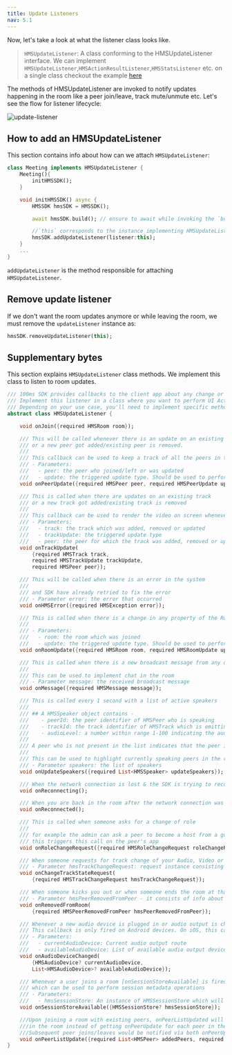 ```yaml
---
title: Update Listeners
nav: 5.1
---
```


Now, let's take a look at what the listener class looks like.

> `HMSUpdateListener`: A class conforming to the HMSUpdateListener interface.
> We can implement `HMSUpdateListener`,`HMSActionResultListener`,`HMSStatsListener` etc. on a single class
> checkout the example [here](https://github.com/100mslive/100ms-flutter/blob/1537a82a2213c8bbb1b0eb2dcc009c171e89bad1/example/lib/data_store/meeting_store.dart#L33)

The methods of HMSUpdateListener are invoked to notify updates happening in the room like a peer join/leave, track mute/unmute etc.
Let's see the flow for listener lifecycle:

![update-listener](/docs/v2/flutter-update-listener.png)

## How to add an HMSUpdateListener

This section contains info about how can we attach `HMSUpdateListener`:

```dart
class Meeting implements HMSUpdateListener {
    Meeting(){
        initHMSSDK();
    }

    void initHMSSDK() async {
        HMSSDK hmsSDK = HMSSDK();

        await hmsSDK.build(); // ensure to await while invoking the `build` method

        //`this` corresponds to the instance implementing HMSUpdateListener
        hmsSDK.addUpdateListener(listener:this);
    }
    ...
}
```

`addUpdateListener` is the method responsible for attaching `HMSUpdateListener`.

## Remove update listener

If we don't want the room updates anymore or while leaving the room, we must remove the `updateListener` instance as:

```dart
hmsSDK.removeUpdateListener(this);
```

## Supplementary bytes

This section explains `HMSUpdateListener` class methods. We implement this class to listen to room updates.

```dart
/// 100ms SDK provides callbacks to the client app about any change or update happening in the room after a user has joined by implementing HMSUpdateListener.
/// Implement this listener in a class where you want to perform UI Actions, update App State, etc. These updates can be used to render the video on the screen or to display other info regarding the room.
/// Depending on your use case, you'll need to implement specific methods of the Update Listener. The most common ones are onJoin, onPeerUpdate, onTrackUpdate & onHMSError.
abstract class HMSUpdateListener {

    void onJoin({required HMSRoom room});

    /// This will be called whenever there is an update on an existing peer
    /// or a new peer got added/existing peer is removed.
    ///
    /// This callback can be used to keep a track of all the peers in the room
    /// - Parameters:
    ///   - peer: the peer who joined/left or was updated
    ///   - update: the triggered update type. Should be used to perform different UI Actions
    void onPeerUpdate({required HMSPeer peer, required HMSPeerUpdate update});

    /// This is called when there are updates on an existing track
    /// or a new track got added/existing track is removed
    ///
    /// This callback can be used to render the video on screen whenever a track gets added
    /// - Parameters:
    ///   - track: the track which was added, removed or updated
    ///   - trackUpdate: the triggered update type
    ///   - peer: the peer for which the track was added, removed or updated
    void onTrackUpdate(
        {required HMSTrack track,
        required HMSTrackUpdate trackUpdate,
        required HMSPeer peer});

    /// This will be called when there is an error in the system
    ///
    /// and SDK have already retried to fix the error
    /// - Parameter error: the error that occurred
    void onHMSError({required HMSException error});

    /// This is called when there is a change in any property of the Room
    ///
    /// - Parameters:
    ///   - room: the room which was joined
    ///   - update: the triggered update type. Should be used to perform different UI Actions
    void onRoomUpdate({required HMSRoom room, required HMSRoomUpdate update});

    /// This is called when there is a new broadcast message from any other peer in the room
    ///
    /// This can be used to implement chat in the room
    /// - Parameter message: the received broadcast message
    void onMessage({required HMSMessage message});

    /// This is called every 1 second with a list of active speakers
    ///
    /// ## A HMSSpeaker object contains -
    ///    - peerId: the peer identifier of HMSPeer who is speaking
    ///    - trackId: the track identifier of HMSTrack which is emitting audio
    ///    - audioLevel: a number within range 1-100 indicating the audio volume
    ///
    /// A peer who is not present in the list indicates that the peer is not speaking
    ///
    /// This can be used to highlight currently speaking peers in the room
    /// - Parameter speakers: the list of speakers
    void onUpdateSpeakers({required List<HMSSpeaker> updateSpeakers});

    /// When the network connection is lost & the SDK is trying to reconnect to the room
    void onReconnecting();

    /// When you are back in the room after the network connection was lost
    void onReconnected();

    /// This is called when someone asks for a change of role
    ///
    /// for example the admin can ask a peer to become a host from a guest.
    /// this triggers this call on the peer's app
    void onRoleChangeRequest({required HMSRoleChangeRequest roleChangeRequest});

    /// When someone requests for track change of your Audio, Video or an Auxiliary track like Screenshare, this event will be triggered
    /// - Parameter hmsTrackChangeRequest: request instance consisting of all the required info about track change
    void onChangeTrackStateRequest(
        {required HMSTrackChangeRequest hmsTrackChangeRequest});

    /// When someone kicks you out or when someone ends the room at that time it is triggered
    /// - Parameter hmsPeerRemovedFromPeer - it consists of info about who removed you and why.
    void onRemovedFromRoom(
        {required HMSPeerRemovedFromPeer hmsPeerRemovedFromPeer});

    /// Whenever a new audio device is plugged in or audio output is changed we get the onAudioDeviceChanged update
    /// This callback is only fired on Android devices. On iOS, this callback will not be triggered.
    /// - Parameters:
    ///   - currentAudioDevice: Current audio output route
    ///   - availableAudioDevice: List of available audio output devices
    void onAudioDeviceChanged(
        {HMSAudioDevice? currentAudioDevice,
        List<HMSAudioDevice>? availableAudioDevice});

    /// Whenever a user joins a room [onSessionStoreAvailable] is fired to get an instance of [HMSSessionStore]
    /// which can be used to perform session metadata operations
    /// - Parameters:
    ///   - hmsSessionStore: An instance of HMSSessionStore which will be used to call session metadata methods
    void onSessionStoreAvailable({HMSSessionStore? hmsSessionStore});

    ///Upon joining a room with existing peers, onPeerListUpdated will be called with the list of peers present
    ///in the room instead of getting onPeerUpdate for each peer in the room.
    ///Subsequent peer joins/leaves would be notified via both onPeerUpdate and onPeerListUpdated
    void onPeerListUpdate({required List<HMSPeer> addedPeers, required List<HMSPeer> removedPeers});
}
```
